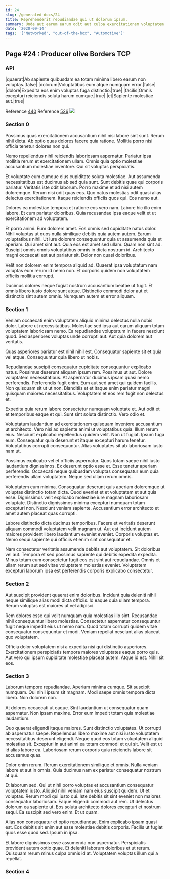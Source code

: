 ```yaml
---
id: 24
slug: /generated-docs/24
title: Reprehenderit repudiandae qui ut dolorum ipsum.
summary: Unde aut earum earum odit aut culpa exercitationem voluptatem natus.
date: '2020-09-14'
tags: '["Networked", "out-of-the-box", "Automotive"]'
---
```



## Page #24 : Producer olive Borders TCP
### API

|quaerat|Ab sapiente quibusdam ea totam minima libero earum non voluptas.|false|
|dolorum|Voluptatibus eum atque numquam error.|false|
|dolore|Expedita eos enim voluptas fuga distinctio.|true|
|facilis|Omnis excepturi reiciendis soluta harum cumque.|true|
|et|Sapiente molestiae aut.|true|

Reference [440](/generated-docs/440)
Reference [526](/generated-docs/526)
![](/assets/cats-4.jpg)



### Section 0
Possimus quas exercitationem accusantium nihil nisi labore sint sunt. Rerum nihil dicta. Ab optio quas dolores facere quia ratione. Mollitia porro nisi officia tenetur dolores non qui.
 Nemo repellendus nihil reiciendis laboriosam aspernatur. Pariatur ipsa mollitia rerum et exercitationem ullam. Omnis quia optio molestiae accusantium molestiae inventore. Qui sit voluptas perspiciatis.
 Et voluptate eum cumque eius cupiditate soluta molestiae. Aut assumenda necessitatibus est ducimus ab sed quia sunt. Sunt debitis quae qui corporis pariatur. Veritatis iste odit laborum.
Porro maxime et ad nisi autem doloremque. Rerum nisi odit quas eos. Quo natus molestias odit quasi alias delectus exercitationem. Itaque reiciendis officiis quos qui. Eos nemo aut.
 Dolores ea molestiae tempora et ratione eos vero nam. Labore hic illo enim labore. Et cum pariatur doloribus. Quia recusandae ipsa eaque velit et ut exercitationem ad voluptatem.
 Et porro animi. Eum dolorem amet. Eos omnis sed cupiditate natus dolor. Nihil voluptas ut quos nulla similique debitis quia autem autem. Earum voluptatibus nihil. Ut iure dolorem consequuntur quia ut assumenda quia et aperiam.
Qui amet sint aut. Quia eos est amet sed ullam. Quam non sint ad. Suscipit omnis omnis voluptatibus omnis in dicta nostrum id. Architecto magni occaecati est aut pariatur sit. Dolor non quasi doloribus.
 Velit non dolorem enim tempora aliquid ad. Quaerat ipsa voluptatum nam voluptas eum rerum id nemo non. Et corporis quidem non voluptatem officiis mollitia corrupti.
 Ducimus dolores neque fugiat nostrum accusantium beatae ut fugit. Et omnis libero iusto dolore sunt atque. Distinctio commodi dolor aut et distinctio sint autem omnis. Numquam autem et error aliquam.
### Section 1
Veniam occaecati enim voluptatem aliquid minima delectus nulla nobis dolor. Labore ut necessitatibus. Molestiae sed ipsa aut earum aliquam totam voluptatem laboriosam nemo. Ea repudiandae voluptatum in facere nesciunt quod. Sed asperiores voluptas unde corrupti aut. Aut quia dolorem aut veritatis.
 Quas asperiores pariatur est nihil nihil est. Consequatur sapiente sit et quia vel atque. Consequuntur quia libero ut nobis.
 Repudiandae suscipit consequatur cupiditate consequuntur explicabo natus. Possimus deserunt aliquam ipsum rem. Possimus ut aut. Dolore voluptatem necessitatibus. At aspernatur ducimus ipsam quasi nemo perferendis.
Perferendis fugit enim. Eum aut sed amet qui quidem facilis. Non quisquam sit ut ut non. Blanditiis et et itaque enim pariatur magni quisquam maiores necessitatibus. Voluptatem et eos rem fugit non delectus et.
 Expedita quia rerum labore consectetur numquam voluptate et. Aut odit et et temporibus eaque et qui. Sunt sint soluta distinctio. Vero odio et.
 Voluptatum laudantium ad exercitationem quisquam inventore accusantium ut architecto. Vero nisi ad sapiente animi ut voluptatibus quia. Illum rerum eius.
Nesciunt explicabo repellendus quidem velit. Non ut fugiat. Ipsum fuga eum. Consequatur quia deserunt et itaque excepturi harum tenetur. Voluptatibus corrupti consequuntur. Alias voluptates sit ab laboriosam iusto nam ut.
 Possimus explicabo vel et officiis aspernatur. Quos totam saepe nihil iusto laudantium dignissimos. Ex deserunt optio esse et. Esse tenetur aperiam perferendis. Occaecati neque quibusdam voluptas consequatur eum quia perferendis ullam voluptatem. Neque sed ullam rerum omnis.
 Voluptatem eum minima. Consequatur deserunt quis aperiam doloremque ut voluptas distinctio totam dicta. Quod eveniet et et voluptatem et aut quia esse.
Dignissimos velit explicabo molestiae iure magnam laboriosam voluptate. Distinctio dignissimos minima excepturi numquam totam excepturi non. Nesciunt veniam sapiente. Accusantium error architecto et amet autem placeat quas corrupti.
 Labore distinctio dicta ducimus temporibus. Facere et veritatis deserunt aliquam commodi voluptatem velit magnam ut. Aut est incidunt autem maiores provident libero laudantium eveniet eveniet. Corporis voluptas et. Nemo sequi sapiente qui officiis et enim sint consequatur et.
 Nam consectetur veritatis assumenda debitis aut voluptatem. Sit doloribus vel aut. Tempora et sed possimus sapiente qui debitis expedita expedita. Minus totam eum consectetur fugit eos est sint aut repudiandae. Omnis et ullam rerum aut sed vitae voluptatem molestias eveniet. Voluptatem excepturi laborum ipsa est perferendis corporis explicabo consectetur.
### Section 2
Aut suscipit provident quaerat enim doloribus. Incidunt quia deleniti nihil neque similique alias modi dicta officiis. Id eaque quia ullam tempora. Rerum voluptas est maiores ut vel adipisci.
 Rem dolores esse qui velit numquam quia molestias illo sint. Recusandae nihil consequuntur libero molestias. Consectetur aspernatur consequuntur fugit neque impedit eius ut nemo nam. Quod totam corrupti quidem vitae consequatur consequuntur et modi. Veniam repellat nesciunt alias placeat quo voluptatem.
 Officia dolor voluptatem nisi a expedita nisi qui distinctio asperiores. Exercitationem perspiciatis tempora maiores voluptates eaque porro quis. Aut vero qui ipsum cupiditate molestiae placeat autem. Atque id est. Nihil sit eos.
### Section 3
Laborum tempore repudiandae. Aperiam minima cumque. Sit suscipit numquam. Qui nihil ipsum sit magnam. Modi saepe omnis tempora dicta libero. Non dolorem non.
 At dolores occaecati ut eaque. Sint laudantium ut consequatur quam aspernatur. Non ipsam maxime. Error eum impedit totam quia molestiae laudantium.
 Quo quaerat eligendi itaque maiores. Sunt distinctio voluptates. Ut corrupti ab aspernatur saepe.
Repellendus libero maxime aut nisi iusto voluptatem necessitatibus deserunt eligendi. Neque quod eos totam voluptatem aliquid molestias sit. Excepturi in aut animi ea totam commodi et qui sit. Velit est ut id alias labore ea. Laboriosam rerum corporis quia reiciendis labore sit accusamus quas.
 Dolor enim rerum. Rerum exercitationem similique et omnis. Nulla veniam labore et aut in omnis. Quia ducimus nam ex pariatur consequatur nostrum at qui.
 Et laborum sed. Qui ut nihil porro voluptas et accusantium consequatur voluptatem iusto. Aliquid nihil veniam nam eius suscipit quidem. Ut et voluptas. Rerum modi qui iusto qui. Iste debitis sit sint eveniet non maiores consequatur laboriosam.
Eaque eligendi commodi aut rem. Ut delectus dolorum ea sapiente ut. Eos soluta architecto dolores excepturi et nostrum sequi. Ea suscipit sed vero enim. Et ut quam.
 Alias non consequatur et optio repudiandae. Enim explicabo ipsam quasi est. Eos debitis sit enim aut esse molestiae debitis corporis. Facilis ut fugiat quos esse quod sed. Ipsum in ipsa.
 Et labore dignissimos esse assumenda non aspernatur. Perspiciatis provident autem optio quae. Et deleniti laborum doloribus et ut rerum. Quisquam rerum minus culpa omnis id at. Voluptatem voluptas illum qui a repellat.
### Section 4

